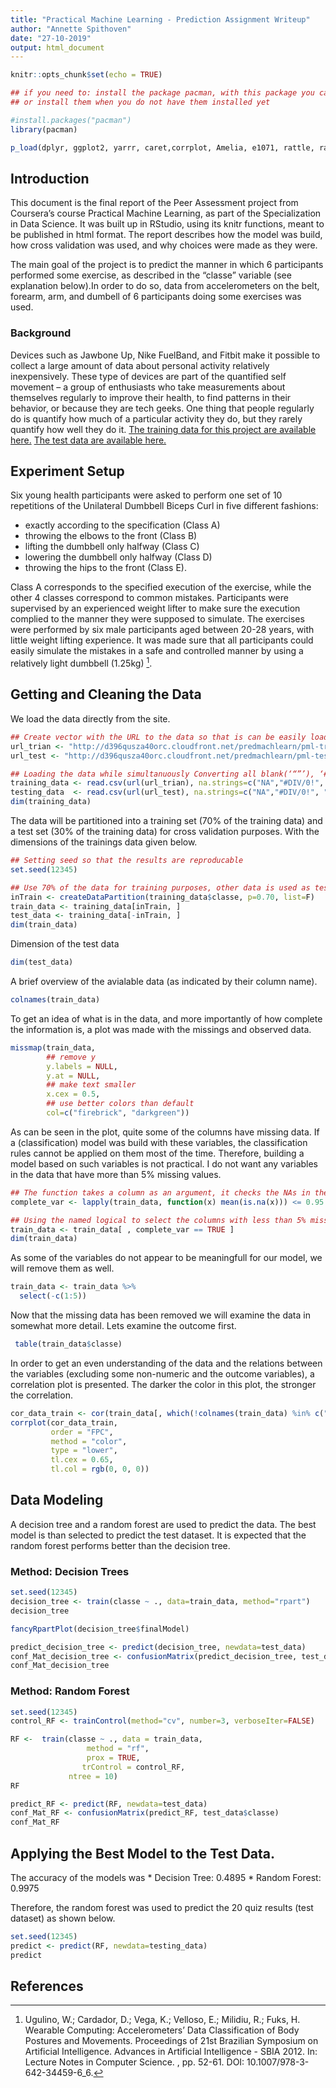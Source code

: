 ---
title: "Practical Machine Learning - Prediction Assignment Writeup"
author: "Annette Spithoven"
date: "27-10-2019"
output: html_document
---

```{r setup, include=FALSE}
knitr::opts_chunk$set(echo = TRUE)

## if you need to: install the package pacman, with this package you can easily load packages 
## or install them when you do not have them installed yet

#install.packages("pacman")
library(pacman)

p_load(dplyr, ggplot2, yarrr, caret,corrplot, Amelia, e1071, rattle, randomForest)


```

## Introduction

This document is the final report of the Peer Assessment project from Coursera’s course Practical Machine Learning, as part of the Specialization in Data Science. It was built up in RStudio, using its knitr functions, meant to be published in html format. The report describes how the model was build, how cross validation was used, and why choices were made as they were. 

The main goal of the project is to predict the manner in which 6 participants performed some exercise, as described in the “classe” variable (see explanation below).In order to do so, data from accelerometers on the belt, forearm, arm, and dumbell of 6 participants doing some exercises was used.

### Background
Devices such as Jawbone Up, Nike FuelBand, and Fitbit make it possible to collect a large amount of data about personal activity relatively inexpensively. These type of devices are part of the quantified self movement – a group of enthusiasts who take measurements about themselves regularly to improve their health, to find patterns in their behavior, or because they are tech geeks. One thing that people regularly do is quantify how much of a particular activity they do, but they rarely quantify how well they do it. 
[The training data for this project are available here.](https://d396qusza40orc.cloudfront.net/predmachlearn/pml-training.csv)
[The test data are available here.](https://d396qusza40orc.cloudfront.net/predmachlearn/pml-testing.csv)

## Experiment Setup
Six young health participants were asked to perform one set of 10 repetitions of the Unilateral Dumbbell Biceps Curl in five different fashions: 

* exactly according to the specification (Class A)
* throwing the elbows to the front (Class B)
* lifting the dumbbell only halfway (Class C)
* lowering the dumbbell only halfway (Class D)
* throwing the hips to the front (Class E). 

Class A corresponds to the specified execution of the exercise, while the other 4 classes correspond to common mistakes. Participants were supervised by an experienced weight lifter to make sure the execution complied to the manner they were supposed to simulate. The exercises were performed by six male participants aged between 20-28 years, with little weight lifting experience. It was made sure that all participants could easily simulate the mistakes in a safe and controlled manner by using a relatively light dumbbell (1.25kg) [^1].

## Getting and Cleaning the Data
We load the data directly from the site. 
```{r Get Data}

## Create vector with the URL to the data so that is can be easily loaded 
url_trian <- "http://d396qusza40orc.cloudfront.net/predmachlearn/pml-training.csv"
url_test <- "http://d396qusza40orc.cloudfront.net/predmachlearn/pml-testing.csv"

## Loading the data while simultanuously Converting all blank(‘“”’), ‘#DIV/0’ and ‘NA’ values to ‘NA’.
training_data <- read.csv(url(url_trian), na.strings=c("NA","#DIV/0!", ""))
testing_data  <- read.csv(url(url_test), na.strings=c("NA","#DIV/0!", ""))
dim(training_data)
```

The data will be partitioned into a training set (70% of the training data) and a test set (30% of the training data) for cross validation purposes. With the dimensions of the trainings data given below.
```{r partitioning}
## Setting seed so that the results are reproducable
set.seed(12345) 

## Use 70% of the data for training purposes, other data is used as test
inTrain <- createDataPartition(training_data$classe, p=0.70, list=F)
train_data <- training_data[inTrain, ]
test_data <- training_data[-inTrain, ]
dim(train_data)
```
Dimension of the test data
```{r }
dim(test_data)
```

A brief overview of the avialable data (as indicated by their column name). 

```{r colnames}
colnames(train_data)
```

To get an idea of what is in the data, and more importantly of how complete the information is, a plot was made with the missings and observed data.

```{r check data completeness training data}
missmap(train_data, 
        ## remove y
        y.labels = NULL, 
        y.at = NULL, 
        ## make text smaller
        x.cex = 0.5, 
        ## use better colors than default
        col=c("firebrick", "darkgreen"))
```

As can be seen in the plot, quite some of the columns have missing data. If a (classification) model was build with these variables, the classification rules cannot be applied on them most of the time. Therefore, building a model based on such variables is not practical. I do not want any variables in the data that have more than 5% missing values.

```{r remove columns with too much missing}
## The function takes a column as an argument, it checks the NAs in the column (with the is.na), summarises this and devides it by the total number of observations (with the mean).  lapply is used to apply the function to every column. The columns that have less than 5% missing are saved in a "named logical"  
complete_var <- lapply(train_data, function(x) mean(is.na(x))) <= 0.95

## Using the named logical to select the columns with less than 5% missing
train_data <- train_data[ , complete_var == TRUE ]
dim(train_data)
```
As some of the variables do not appear to be meaningfull for our model, we will remove them as well.

```{r }
train_data <- train_data %>% 
  select(-c(1:5))
```

Now that the missing data has been removed we will examine the data in somewhat more detail. Lets examine the outcome first.

```{r frequency table outcome}
 table(train_data$classe)
```

In order to get an even understanding of the data and the relations between the variables (excluding some non-numeric and the outcome variables), a correlation plot is presented. The darker the color in this plot, the stronger the correlation.

```{r correlation}
cor_data_train <- cor(train_data[, which(!colnames(train_data) %in% c("classe","new_window"))])
corrplot(cor_data_train, 
         order = "FPC",
         method = "color", 
         type = "lower", 
         tl.cex = 0.65, 
         tl.col = rgb(0, 0, 0))
```

## Data Modeling

A decision tree and a random forest are used to predict the data. The best model is than selected to predict the test dataset. It is expected that the random forest performs better than the decision tree. 

### Method: Decision Trees
```{r decision tree}
set.seed(12345)
decision_tree <- train(classe ~ ., data=train_data, method="rpart")
decision_tree
```
```{r plot decision tree}
fancyRpartPlot(decision_tree$finalModel)
```

```{r predict with decision tree}
predict_decision_tree <- predict(decision_tree, newdata=test_data)
conf_Mat_decision_tree <- confusionMatrix(predict_decision_tree, test_data$classe)
conf_Mat_decision_tree
```

### Method: Random Forest
```{r RF model fit}
set.seed(12345)
control_RF <- trainControl(method="cv", number=3, verboseIter=FALSE)

RF <-  train(classe ~ ., data = train_data, 
                 method = "rf", 
                 prox = TRUE,
                trControl = control_RF,
             ntree = 10)
RF
```

```{r predict with RF}
predict_RF <- predict(RF, newdata=test_data)
conf_Mat_RF <- confusionMatrix(predict_RF, test_data$classe)
conf_Mat_RF
```
## Applying the Best Model to the Test Data. 
The accuracy of the models was
* Decision Tree: 0.4895
* Random Forest: 0.9975          

Therefore, the random forest was used to  predict the 20 quiz results (test dataset) as shown below.
```{r apply model}
set.seed(12345)
predict <- predict(RF, newdata=testing_data)
predict
```

## References
[^1]: Ugulino, W.; Cardador, D.; Vega, K.; Velloso, E.; Milidiu, R.; Fuks, H. Wearable Computing: Accelerometers' Data Classification of Body Postures and Movements. Proceedings of 21st Brazilian Symposium on Artificial Intelligence. Advances in Artificial Intelligence - SBIA 2012. In: Lecture Notes in Computer Science. , pp. 52-61. DOI: 10.1007/978-3-642-34459-6_6.